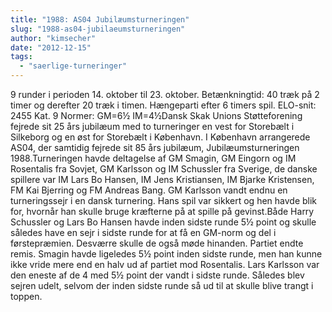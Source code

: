 ```yaml
---
title: "1988: AS04 Jubilæumsturneringen"
slug: "1988-as04-jubilaeumsturneringen"
author: "kimsecher"
date: "2012-12-15"
tags: 
  - "saerlige-turneringer"
---
```


9 runder i perioden 14. oktober til 23. oktober. Bet&aelig;nkningtid: 40 tr&aelig;k p&aring; 2 timer og derefter 20 tr&aelig;k i timen. H&aelig;ngeparti efter 6 timers spil. ELO-snit: 2455 Kat. 9 Normer: GM=6&frac12; IM=4&frac12;Dansk Skak Unions St&oslash;tteforening fejrede sit 25 &aring;rs jubil&aelig;um med to turneringer en vest for Storeb&aelig;lt i Silkeborg og en &oslash;st for Storeb&aelig;lt i K&oslash;benhavn. I K&oslash;benhavn arrangerede AS04, der samtidig fejrede sit 85 &aring;rs jubil&aelig;um, Jubil&aelig;umsturneringen 1988.Turneringen havde deltagelse af GM Smagin, GM Eingorn og IM Rosentalis fra Sovjet, GM Karlsson og IM Schussler fra Sverige, de danske spillere var IM Lars Bo Hansen, IM Jens Kristiansen, IM Bjarke Kristensen, FM Kai Bjerring og FM Andreas Bang. GM Karlsson vandt endnu en turneringssejr i en dansk turnering. Hans spil var sikkert og hen havde blik for, hvorn&aring;r han skulle bruge kr&aelig;fterne p&aring; at spille p&aring; gevinst.B&aring;de Harry Schussler og Lars Bo Hansen havde inden sidste runde 5&frac12; point og skulle s&aring;ledes have en sejr i sidste runde for at f&aring; en GM-norm og del i f&oslash;rstepr&aelig;mien. Desv&aelig;rre skulle de ogs&aring; m&oslash;de hinanden. Partiet endte remis. Smagin havde ligeledes 5&frac12; point inden sidste runde, men han kunne ikke vride mere end en halv ud af partiet mod Rosentalis. Lars Karlsson var den eneste af de 4 med 5&frac12; point der vandt i sidste runde. S&aring;ledes blev sejren udelt, selvom der inden sidste runde s&aring; ud til at skulle blive trangt i toppen.